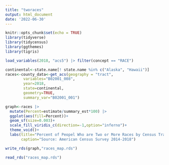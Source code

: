 ```yaml
---
title: "tworaces"
output: html_document
date: '2022-06-30'
---
```


```r
knitr::opts_chunk$set(echo = TRUE)
library(tidyverse)
library(tidycensus)
library(ggthemes)
library(tigris)
```

```r
load_variables(2018, "acs5") |> filter(concept == "RACE")
```

```r
continental<-state.name[! state.name %in% c("Alaska", "Hawaii")]
races<-county_data<-get_acs(geography = "tract",
        variables="B02001_008",
        year=2018,
        state=continental,
        geometry=TRUE,
        summary_var="B02001_001")

graph<-races |> 
  mutate(Percent=estimate/summary_est*100) |> 
  ggplot(aes(fill=Percent))+
  geom_sf(size=0.003)+
  scale_fill_viridis_c(direction=-1,option="inferno")+
  theme_void()+
  labs(title="Percent of Peopel Who are Two or More Races by Census Tract",
       caption="Source: American Census Survey 2014-2018")

write_rds(graph,"races_map.rds")
```

```r
read_rds("races_map.rds")
```

